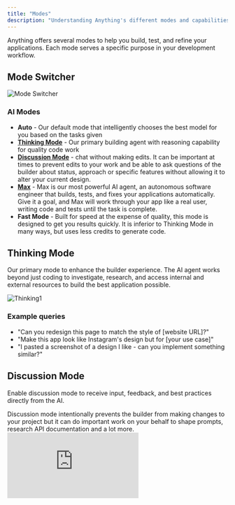 ```yaml
---
title: "Modes"
description: "Understanding Anything's different modes and capabilities"
---
```


Anything offers several modes to help you build, test, and refine your applications. Each mode serves a specific purpose in your development workflow.

## Mode Switcher

![Mode Switcher](/images/modes3.png)

### AI Modes

- **Auto** - Our default mode that intelligently chooses the best model for you based on the tasks given
- **[Thinking Mode](#thinking-mode)** - Our primary building agent with reasoning capability for quality code work
- **[Discussion Mode](#discussion-mode)** - chat without making edits. It can be important at times to prevent edits to your work and be able to ask questions of the builder about status, approach or specific features without allowing it to alter your current design.
- **[Max](/max)** - Max is our most powerful AI agent, an autonomous software engineer that builds, tests, and fixes your applications automatically. Give it a goal, and Max will work through your app like a real user, writing code and tests until the task is complete.
- **Fast Mode** - Built for speed at the expense of quality, this mode is designed to get you results quickly. It is inferior to Thinking Mode in many ways, but uses less credits to generate code.


## Thinking Mode

Our primary mode to enhance the builder experience. The AI agent works beyond just coding to investigate, research, and access internal and external resources to build the best application possible.

![Thinking1](/images/thinking1.png)

### Example queries

- "Can you redesign this page to match the style of [website URL]?"
- "Make this app look like Instagram's design but for [your use case]"
- "I pasted a screenshot of a design I like - can you implement something similar?"

## Discussion Mode

Enable discussion mode to receive input, feedback, and best practices directly from the AI.

<Warning>
  Discussion mode intentionally prevents the builder from making changes to your project but it can do important work on your behalf to shape prompts, research API documentation and a lot more.
</Warning>

<div style={{position: 'relative', paddingBottom: '56.25%', height: 0}}>
  <iframe
    src="https://www.loom.com/embed/e8f4e6ebbc0945cd9e01a67221b71e73?sid=9bb404b9-3b34-4af4-a316-f0af3d4e1b51"
    title="Discussion Mode Demo"
    frameBorder="0"
    allow="accelerometer; autoplay; clipboard-write; encrypted-media; gyroscope; picture-in-picture; fullscreen"
    allowFullScreen
    webkitallowfullscreen="true"
    mozallowfullscreen="true"
    style={{position: 'absolute', top: 0, left: 0, width: '100%', height: '100%'}}
  />
</div>

### Use cases

- Ask questions and receive suggestions from the builder
- Help inquire about a feature you want but don't know how to prompt around
- Debug issues with your application by providing a detailed description of the problem
- Inquire about functionality or mobile compatibility
- Plan [External API integrations](/quick-tips/external-apis) with the builder

## View Modes

Switch between different modes to work on your application:

- **Demo mode** - Default view for building and testing your application
- **Code mode** - View and edit the underlying code
- **Preview** - Live sandbox to test your site as a public user, including functions, authentication, and payment systems

<div style={{position: 'relative', paddingBottom: '56.25%', height: 0}}>
  <iframe
    src="https://www.loom.com/embed/8d3a851174d941e9be0aa6ea3619b8ef"
    title="Mode Switcher: Demo, Code, and Preview"
    frameBorder="0"
    allow="accelerometer; autoplay; clipboard-write; encrypted-media; gyroscope; picture-in-picture; fullscreen"
    allowFullScreen
    webkitallowfullscreen="true"
    mozallowfullscreen="true"
    style={{position: 'absolute', top: 0, left: 0, width: '100%', height: '100%'}}
  />
</div>

## Code Generation

When you send a message, Anything uses your input, message history, and application code history to generate new versions.

During generation, you'll see a **code stream** or **building icon**. Once complete, test your application in **Preview or Demo Mode.**

<Tip>
  [Pro members](https://create.xyz/pricing) receive enhanced generations with more context and history for smarter changes.
</Tip>

<Tip>
  Read our [prompting guide](/prompting) to learn effective communication techniques.
</Tip>

## Stopping Generation

- Click the stop icon in the builder chat to halt unwanted changes or cancel requests

![Stop Pn](/images/stop.png)

## Refreshing Preview

If changes aren't appearing, use the refresh button in the upper toolbar to update demo mode.

![Refresh Pn](/images/refresh.png)
